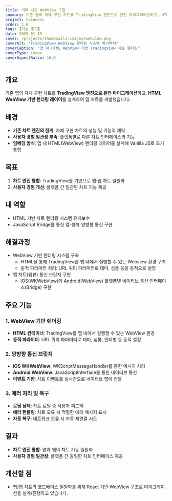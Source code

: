 ```yaml
---
title: 거래 차트 WebView 구현
summary: 기존 앱의 자체 구현 차트를 TradingView 엔진으로 완전 마이그레이션하고, HTML WebView 기반 렌더링 레이어를 설계하여 앱 차트를 개발했습니다.
project: Coinness
order: 1.6
tags: [기능 추가]
date: 2025-01-15
cover: /projects/thumbnails/images/webview.png
coverAlt: "TradingView WebView 렌더링 시스템 아키텍처"
coverCaption: "앱 내 HTML WebView 기반 TradingView 차트 렌더링"
coverType: image
coverAspectRatio: 16:9
---
```


## 개요

기존 앱의 자체 구현 차트를 **TradingView 엔진으로 완전 마이그레이션**하고, **HTML WebView 기반 렌더링 레이어**를 설계하여 앱 차트를 개발했습니다.

## 배경

- **기존 차트 엔진의 한계**: 자체 구현 차트의 성능 및 기능적 제약
- **사용자 경험 일관성 부족**: 플랫폼별로 다른 차트 인터페이스와 기능
- **임베딩 방식**: 앱 내 HTML(WebView) 렌더링 레이어를 설계해 Vanilla JS로 초기 통합

## 목표

1. **차트 엔진 통합**: TradingView를 기반으로 앱·웹 차트 일원화
2. **사용자 경험 개선**: 플랫폼 간 일관된 차트 기능 제공

## 내 역할

- HTML 기반 차트 렌더링 시스템 유지보수
- JavaScript Bridge를 통한 앱-웹뷰 양방향 통신 구현

## 해결과정

- WebView 기반 렌더링 시스템 구축
  - HTML을 통해 TradingView를 앱 내에서 실행할 수 있는 Webview 환경 구축
  - 동적 파라미터 처리: URL 쿼리 파라미터로 테마, 심볼 등을 동적으로 설정
- 앱 차트(웹뷰) 통신 브릿지 구현
  - iOS(WKWebView)와 Android(WebView) 플랫폼별 네이티브 통신 인터페이스(Bridge) 구현

## 주요 기능

### 1. WebView 기반 렌더링

- **HTML 컨테이너**: TradingView를 앱 내에서 실행할 수 있는 WebView 환경
- **동적 파라미터**: URL 쿼리 파라미터로 테마, 심볼, 인터벌 등 동적 설정

### 2. 양방향 통신 브릿지

- **iOS WKWebView**: WKScriptMessageHandler를 통한 메시지 처리
- **Android WebView**: JavaScriptInterface를 통한 네이티브 통신
- **이벤트 기반**: 차트 이벤트를 실시간으로 네이티브 앱에 전달

### 3. 에러 처리 및 복구

- **로딩 상태**: 차트 로딩 중 사용자 피드백
- **에러 핸들링**: 차트 오류 시 적절한 에러 메시지 표시
- **자동 복구**: 네트워크 오류 시 자동 재연결 시도

## 결과

- **차트 엔진 통합**: 앱과 웹의 차트 기능 일원화
- **사용자 경험 일관성**: 플랫폼 간 동일한 차트 인터페이스 제공

## 개선할 점

- 앱/웹 차트의 코드베이스 일원화를 위해 React 기반 WebView 구조로 마이그레이션을 설계/진행하고 있습니다.

